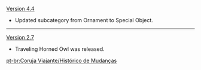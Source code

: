 {{Change History/Header}}
[[Version 4.4]]
* Updated subcategory from Ornament to Special Object.
----
[[Version 2.7]]
* Traveling Horned Owl was released.
<noinclude>
[[pt-br:Coruja Viajante/Histórico de Mudanças]]
</noinclude>